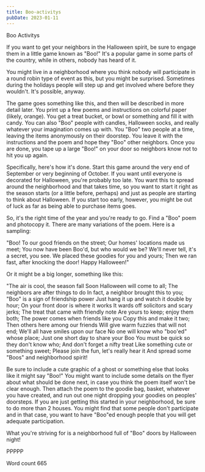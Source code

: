 ```yaml
---
title: Boo-activitys
pubDate: 2023-01-11
---
```


Boo Activitys

If you want to get your neighbors in the Halloween spirit, be sure to engage them in a little game known as "Boo!" It's a popular game in some parts of the country, while in others, nobody has heard of it.

You might live in a neighborhood where you think nobody will participate in a round robin type of event as this, but you might be surprised. Sometimes during the holidays people will step up and get involved where before they wouldn't. It's possible, anyway.

The game goes something like this, and then will be described in more detail later. You print up a few poems and instructions on colorful paper (likely, orange). You get a treat bucket, or bowl or something and fill it with candy. You can also "Boo" people with candles, Halloween socks, and really whatever your imagination comes up with. You "Boo" two people at a time, leaving the items anonymously on their doorstep. You leave it with the instructions and the poem and hope they "Boo" other neighbors. Once you are done, you tape up a large "Boo!" on your door so neighbors know not to hit you up again. 

Specifically, here's how it's done. Start this game around the very end of September or very beginning of October. If you want until everyone is decorated for Halloween, you're probably too late. You want this to spread around the neighborhood and that takes time, so you want to start it right as the season starts (or a little before, perhaps) and just as people are starting to think about Halloween. If you start too early, however, you might be out of luck as far as being able to purchase items goes.

So, it's the right time of the year and you're ready to go. Find a "Boo" poem and photocopy it. There are many variations of the poem. Here is a sampling:

"Boo!
To our good friends on the street;
Our homes' locations made us meet;
You now have been Boo'd, but who would we be?
We'll never tell, it's a secret, you see.
We placed these goodies for you and yours;
Then we ran fast, after knocking the door!
Happy Halloween!"

Or it might be a big longer, something like this:

"The air is cool, the season fall
Soon Halloween will come to all;
The neighbors are after things to do
In fact, a neighbor brought this to you;
"Boo" is a sign of friendship power
Just hang it up and watch it double by hour;
On your front door is where it works
It wards off solicitors and scary jerks;
The treat that came with friendly note
Are yours to keep; enjoy them both;
The power comes when friends like you
Copy this and make it two;
Then others here among our friends 
Will give warm fuzzies that will not end;
We'll all have smiles upon our face
No one will know who "boo'ed" whose place;
Just one short day to share your Boo
You must be quick so they don't know who;
And don't forget a nifty treat
Like something cute or something sweet;
Please join the fun, let's really hear it
And spread some "Boos" and neighborhood spirit!


Be sure to include a cute graphic of a ghost or something else that looks like it might say "Boo!" You might want to include some details on the flyer about what should be done next, in case you think the poem itself won't be clear enough. Then attach the poem to the goodie bag, basket, whatever you have created, and run out one night dropping your goodies on peoples' doorsteps. If you are just getting this started in your neighborhood, be sure to do more than 2 houses. You might find that some people don't participate and in that case, you want to have "Boo"ed enough people that you will get adequate participation.

What you're striving for is a neighborhood full of "Boo" doors by Halloween night!

PPPPP

Word count 665